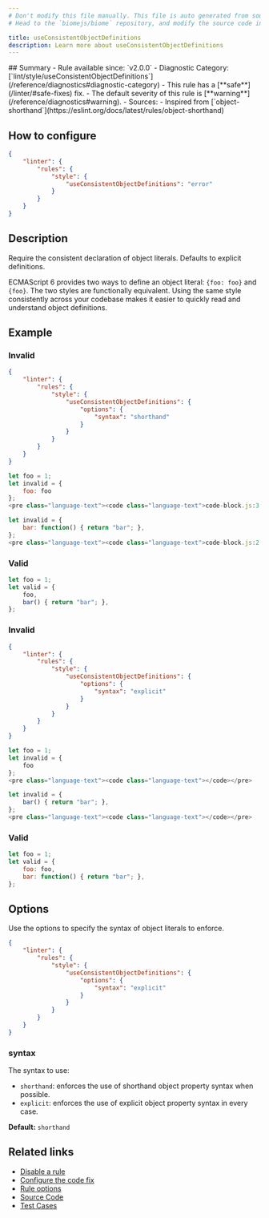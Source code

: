 ```yaml
---
# Don't modify this file manually. This file is auto generated from source, and you will lose your changes next time the website is built.
# Head to the `biomejs/biome` repository, and modify the source code in there.

title: useConsistentObjectDefinitions
description: Learn more about useConsistentObjectDefinitions
---
```


<Tabs>
<TabItem label="JavaScript (and super languages)" icon="seti:javascript">
## Summary
- Rule available since: `v2.0.0`
- Diagnostic Category: [`lint/style/useConsistentObjectDefinitions`](/reference/diagnostics#diagnostic-category)
- This rule has a [**safe**](/linter/#safe-fixes) fix.
- The default severity of this rule is [**warning**](/reference/diagnostics#warning).
- Sources: 
  - Inspired from [`object-shorthand`](https://eslint.org/docs/latest/rules/object-shorthand)

## How to configure
```json title="biome.json"
{
	"linter": {
		"rules": {
			"style": {
				"useConsistentObjectDefinitions": "error"
			}
		}
	}
}

```
## Description
Require the consistent declaration of object literals. Defaults to explicit definitions.

ECMAScript 6 provides two ways to define an object literal: `{foo: foo}` and `{foo}`.
The two styles are functionally equivalent.
Using the same style consistently across your codebase makes it easier to quickly read and understand object definitions.

## Example

### Invalid

```json title='biome.json'
{
	"linter": {
		"rules": {
			"style": {
				"useConsistentObjectDefinitions": {
					"options": {
						"syntax": "shorthand"
					}
				}
			}
		}
	}
}
```

```js
let foo = 1;
let invalid = {
    foo: foo
};
<pre class="language-text"><code class="language-text">code-block.js:3:5 <a href="https://biomejs.dev/linter/rules/use-consistent-object-definitions">lint/style/useConsistentObjectDefinitions</a> <span style="color: #000; background-color: #ddd;"> FIXABLE </span> ━━━━━━━━━━━━━━━━━━━━━━━━━━━━━━<br /><br />  <strong><span style="color: Orange;">⚠</span></strong> <span style="color: Orange;">Do not use explicit object property syntax when shorthand syntax is possible.</span><br />  <br />    <strong>1 │ </strong>let foo = 1;<br />    <strong>2 │ </strong>let invalid = &#123;<br />  <strong><span style="color: Tomato;">&gt;</span></strong> <strong>3 │ </strong>    foo: foo<br />   <strong>   │ </strong>    <strong><span style="color: Tomato;">^</span></strong><strong><span style="color: Tomato;">^</span></strong><strong><span style="color: Tomato;">^</span></strong><strong><span style="color: Tomato;">^</span></strong><strong><span style="color: Tomato;">^</span></strong><strong><span style="color: Tomato;">^</span></strong><strong><span style="color: Tomato;">^</span></strong><strong><span style="color: Tomato;">^</span></strong><br />    <strong>4 │ </strong>&#125;;<br />    <strong>5 │ </strong><br />  <br />  <strong><span style="color: lightgreen;">ℹ</span></strong> <span style="color: lightgreen;">Using shorthand object property syntax makes object definitions more concise.</span><br />  <br />  <strong><span style="color: lightgreen;">ℹ</span></strong> <span style="color: lightgreen;">Safe fix</span><span style="color: lightgreen;">: </span><span style="color: lightgreen;">Use shorthand object property syntax.</span><br />  <br />  <strong>  3 │ </strong><span style="opacity: 0.8;">·</span><span style="opacity: 0.8;">·</span><span style="opacity: 0.8;">·</span><span style="opacity: 0.8;">·</span>foo<span style="color: Tomato;">:</span><span style="opacity: 0.8;"><span style="color: Tomato;">·</span></span><span style="color: Tomato;">f</span><span style="color: Tomato;">o</span><span style="color: Tomato;">o</span><br />  <strong>    │ </strong>       <span style="color: Tomato;">-</span><span style="color: Tomato;">-</span><span style="color: Tomato;">-</span><span style="color: Tomato;">-</span><span style="color: Tomato;">-</span><br /></code></pre>

```

```js
let invalid = {
    bar: function() { return "bar"; },
};
<pre class="language-text"><code class="language-text">code-block.js:2:5 <a href="https://biomejs.dev/linter/rules/use-consistent-object-definitions">lint/style/useConsistentObjectDefinitions</a> <span style="color: #000; background-color: #ddd;"> FIXABLE </span> ━━━━━━━━━━━━━━━━━━━━━━━━━━━━━━<br /><br />  <strong><span style="color: Orange;">⚠</span></strong> <span style="color: Orange;">Do not use explicit object property syntax when shorthand syntax is possible.</span><br />  <br />    <strong>1 │ </strong>let invalid = &#123;<br />  <strong><span style="color: Tomato;">&gt;</span></strong> <strong>2 │ </strong>    bar: function() &#123; return &quot;bar&quot;; &#125;,<br />   <strong>   │ </strong>    <strong><span style="color: Tomato;">^</span></strong><strong><span style="color: Tomato;">^</span></strong><strong><span style="color: Tomato;">^</span></strong><strong><span style="color: Tomato;">^</span></strong><strong><span style="color: Tomato;">^</span></strong><strong><span style="color: Tomato;">^</span></strong><strong><span style="color: Tomato;">^</span></strong><strong><span style="color: Tomato;">^</span></strong><strong><span style="color: Tomato;">^</span></strong><strong><span style="color: Tomato;">^</span></strong><strong><span style="color: Tomato;">^</span></strong><strong><span style="color: Tomato;">^</span></strong><strong><span style="color: Tomato;">^</span></strong><strong><span style="color: Tomato;">^</span></strong><strong><span style="color: Tomato;">^</span></strong><strong><span style="color: Tomato;">^</span></strong><strong><span style="color: Tomato;">^</span></strong><strong><span style="color: Tomato;">^</span></strong><strong><span style="color: Tomato;">^</span></strong><strong><span style="color: Tomato;">^</span></strong><strong><span style="color: Tomato;">^</span></strong><strong><span style="color: Tomato;">^</span></strong><strong><span style="color: Tomato;">^</span></strong><strong><span style="color: Tomato;">^</span></strong><strong><span style="color: Tomato;">^</span></strong><strong><span style="color: Tomato;">^</span></strong><strong><span style="color: Tomato;">^</span></strong><strong><span style="color: Tomato;">^</span></strong><strong><span style="color: Tomato;">^</span></strong><strong><span style="color: Tomato;">^</span></strong><strong><span style="color: Tomato;">^</span></strong><strong><span style="color: Tomato;">^</span></strong><strong><span style="color: Tomato;">^</span></strong><br />    <strong>3 │ </strong>&#125;;<br />    <strong>4 │ </strong><br />  <br />  <strong><span style="color: lightgreen;">ℹ</span></strong> <span style="color: lightgreen;">Using shorthand object property syntax makes object definitions more concise.</span><br />  <br />  <strong><span style="color: lightgreen;">ℹ</span></strong> <span style="color: lightgreen;">Safe fix</span><span style="color: lightgreen;">: </span><span style="color: lightgreen;">Use shorthand object property syntax.</span><br />  <br />  <strong>  2 │ </strong><span style="opacity: 0.8;">·</span><span style="opacity: 0.8;">·</span><span style="opacity: 0.8;">·</span><span style="opacity: 0.8;">·</span>bar<span style="color: Tomato;">:</span><span style="opacity: 0.8;"><span style="color: Tomato;">·</span></span><span style="color: Tomato;">f</span><span style="color: Tomato;">u</span><span style="color: Tomato;">n</span><span style="color: Tomato;">c</span><span style="color: Tomato;">t</span><span style="color: Tomato;">i</span><span style="color: Tomato;">o</span><span style="color: Tomato;">n</span>()<span style="opacity: 0.8;">·</span>&#123;<span style="opacity: 0.8;">·</span>return<span style="opacity: 0.8;">·</span>&quot;bar&quot;;<span style="opacity: 0.8;">·</span>&#125;,<br />  <strong>    │ </strong>       <span style="color: Tomato;">-</span><span style="color: Tomato;">-</span><span style="color: Tomato;">-</span><span style="color: Tomato;">-</span><span style="color: Tomato;">-</span><span style="color: Tomato;">-</span><span style="color: Tomato;">-</span><span style="color: Tomato;">-</span><span style="color: Tomato;">-</span><span style="color: Tomato;">-</span>                     <br /></code></pre>

```

### Valid

```js
let foo = 1;
let valid = {
    foo,
    bar() { return "bar"; },
};
```

### Invalid

```json title='biome.json'
{
	"linter": {
		"rules": {
			"style": {
				"useConsistentObjectDefinitions": {
					"options": {
						"syntax": "explicit"
					}
				}
			}
		}
	}
}
```

```js
let foo = 1;
let invalid = {
    foo
};
<pre class="language-text"><code class="language-text"></code></pre>

```

```js
let invalid = {
    bar() { return "bar"; },
};
<pre class="language-text"><code class="language-text"></code></pre>

```

### Valid

```js
let foo = 1;
let valid = {
    foo: foo,
    bar: function() { return "bar"; },
};
```

## Options

Use the options to specify the syntax of object literals to enforce.

```json title='biome.json'
{
	"linter": {
		"rules": {
			"style": {
				"useConsistentObjectDefinitions": {
					"options": {
						"syntax": "explicit"
					}
				}
			}
		}
	}
}
```

### syntax

The syntax to use:

- `shorthand`: enforces the use of shorthand object property syntax when possible.
- `explicit`: enforces the use of explicit object property syntax in every case.

**Default:** `shorthand`

## Related links

- [Disable a rule](/linter/#disable-a-rule)
- [Configure the code fix](/linter#configure-the-code-fix)
- [Rule options](/linter/#rule-options)
- [Source Code](https://github.com/biomejs/biome/blob/main/crates/biome_js_analyze/src/lint/style/use_consistent_object_definitions.rs)
- [Test Cases](https://github.com/biomejs/biome/blob/main/crates/biome_js_analyze/tests/specs/style/useConsistentObjectDefinitions)

</TabItem>
</Tabs>


